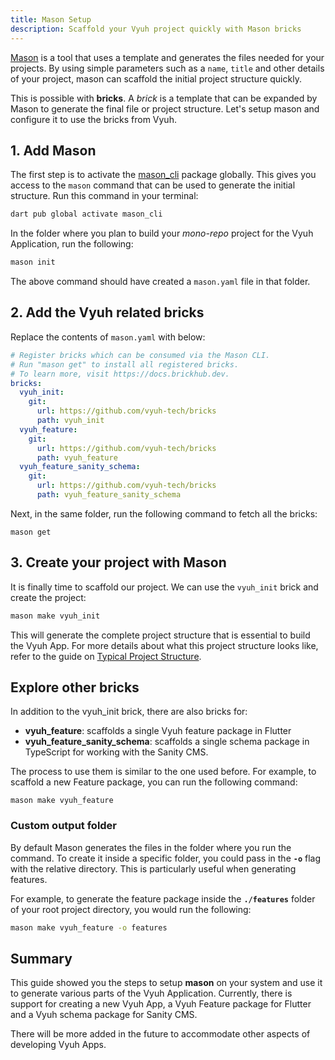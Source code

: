 ```yaml
---
title: Mason Setup
description: Scaffold your Vyuh project quickly with Mason bricks
---
```



[Mason](https://github.com/felangel/mason) is a tool that uses a template and
generates the files needed for your projects. By using simple parameters such as
a `name`, `title` and other details of your project, mason can scaffold the
initial project structure quickly.

This is possible with **bricks**. A _brick_ is a template that can be expanded
by Mason to generate the final file or project structure. Let's setup mason and
configure it to use the bricks from Vyuh.

## 1. Add Mason

The first step is to activate the
[mason_cli](https://pub.dev/packages/mason_cli) package globally. This gives you
access to the `mason` command that can be used to generate the initial
structure. Run this command in your terminal:

```bash
dart pub global activate mason_cli
```

In the folder where you plan to build your _mono-repo_ project for the Vyuh
Application, run the following:

```bash
mason init
```

The above command should have created a `mason.yaml` file in that folder.

## 2. Add the Vyuh related bricks

Replace the contents of `mason.yaml` with below:

```yaml
# Register bricks which can be consumed via the Mason CLI.
# Run "mason get" to install all registered bricks.
# To learn more, visit https://docs.brickhub.dev.
bricks:
  vyuh_init:
    git:
      url: https://github.com/vyuh-tech/bricks
      path: vyuh_init
  vyuh_feature:
    git:
      url: https://github.com/vyuh-tech/bricks
      path: vyuh_feature
  vyuh_feature_sanity_schema:
    git:
      url: https://github.com/vyuh-tech/bricks
      path: vyuh_feature_sanity_schema
```

Next, in the same folder, run the following command to fetch all the bricks:

```shell
mason get
```

## 3. Create your project with Mason

It is finally time to scaffold our project. We can use the `vyuh_init` brick and
create the project:

```bash
mason make vyuh_init
```

This will generate the complete project structure that is essential to build the
Vyuh App. For more details about what this project structure looks like, refer
to the guide on [Typical Project Structure](/guides/typical-project-structure).

## Explore other bricks

In addition to the vyuh_init brick, there are also bricks for:

- **vyuh_feature**: scaffolds a single Vyuh feature package in Flutter
- **vyuh_feature_sanity_schema**: scaffolds a single schema package in
  TypeScript for working with the Sanity CMS.

The process to use them is similar to the one used before. For example, to
scaffold a new Feature package, you can run the following command:

```shell
mason make vyuh_feature
```

<Aside>

### Custom output folder

By default Mason generates the files in the folder where you run the command. To
create it inside a specific folder, you could pass in the **`-o`** flag with the
relative directory. This is particularly useful when generating features.

For example, to generate the feature package inside the **`./features`** folder
of your root project directory, you would run the following:

```bash
mason make vyuh_feature -o features
```

</Aside>

## Summary

This guide showed you the steps to setup **mason** on your system and use it to
generate various parts of the Vyuh Application. Currently, there is support for
creating a new Vyuh App, a Vyuh Feature package for Flutter and a Vyuh schema
package for Sanity CMS.

There will be more added in the future to accommodate other aspects of
developing Vyuh Apps.
